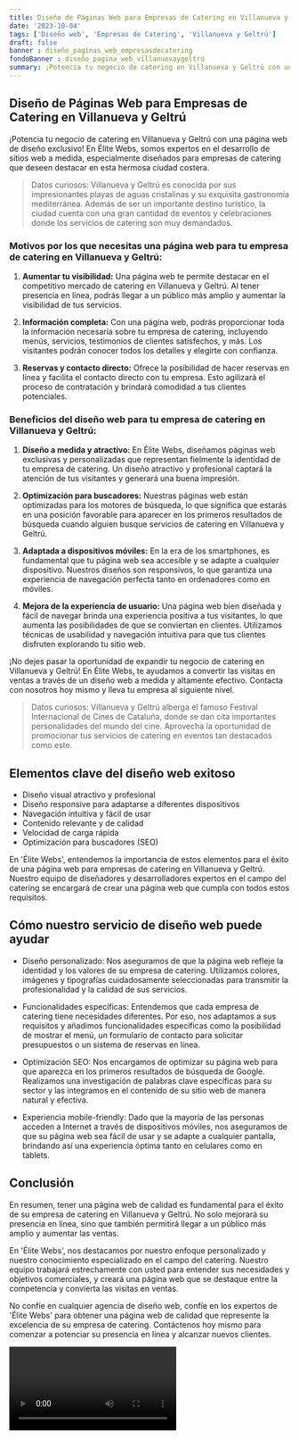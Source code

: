 ```yaml
---
title: Diseño de Páginas Web para Empresas de Catering en Villanueva y Geltrú
date: '2023-10-04'
tags: ['Diseño web', 'Empresas de Catering', 'Villanueva y Geltrú']
draft: false
banner : diseño_paginas_web_empresasdecatering
fondoBanner : diseño_pagina_web_villanuevaygeltrú
summary: ¡Potencia tu negocio de catering en Villanueva y Geltrú con una página web de diseño exclusivo! En Élite Webs, somos expertos en el desarrollo de sitios web a medida, especialmente diseñados para empresas de catering que deseen destacar en esta hermosa ciudad costera. 
---
```


## Diseño de Páginas Web para Empresas de Catering en Villanueva y Geltrú

¡Potencia tu negocio de catering en Villanueva y Geltrú con una página web de diseño exclusivo! En Élite Webs, somos expertos en el desarrollo de sitios web a medida, especialmente diseñados para empresas de catering que deseen destacar en esta hermosa ciudad costera. 

> Datos curiosos: Villanueva y Geltrú es conocida por sus impresionantes playas de aguas cristalinas y su exquisita gastronomía mediterránea. Además de ser un importante destino turístico, la ciudad cuenta con una gran cantidad de eventos y celebraciones donde los servicios de catering son muy demandados.

### Motivos por los que necesitas una página web para tu empresa de catering en Villanueva y Geltrú:

1. **Aumentar tu visibilidad:** Una página web te permite destacar en el competitivo mercado de catering en Villanueva y Geltrú. Al tener presencia en línea, podrás llegar a un público más amplio y aumentar la visibilidad de tus servicios.

2. **Información completa:** Con una página web, podrás proporcionar toda la información necesaria sobre tu empresa de catering, incluyendo menús, servicios, testimonios de clientes satisfechos, y más. Los visitantes podrán conocer todos los detalles y elegirte con confianza.

3. **Reservas y contacto directo:** Ofrece la posibilidad de hacer reservas en línea y facilita el contacto directo con tu empresa. Esto agilizará el proceso de contratación y brindará comodidad a tus clientes potenciales.

### Beneficios del diseño web para tu empresa de catering en Villanueva y Geltrú:

1. **Diseño a medida y atractivo:** En Élite Webs, diseñamos páginas web exclusivas y personalizadas que representan fielmente la identidad de tu empresa de catering. Un diseño atractivo y profesional captará la atención de tus visitantes y generará una buena impresión.

2. **Optimización para buscadores:** Nuestras páginas web están optimizadas para los motores de búsqueda, lo que significa que estarás en una posición favorable para aparecer en los primeros resultados de búsqueda cuando alguien busque servicios de catering en Villanueva y Geltrú.

3. **Adaptada a dispositivos móviles:** En la era de los smartphones, es fundamental que tu página web sea accesible y se adapte a cualquier dispositivo. Nuestros diseños son responsivos, lo que garantiza una experiencia de navegación perfecta tanto en ordenadores como en móviles.

4. **Mejora de la experiencia de usuario:** Una página web bien diseñada y fácil de navegar brinda una experiencia positiva a tus visitantes, lo que aumenta las posibilidades de que se conviertan en clientes. Utilizamos técnicas de usabilidad y navegación intuitiva para que tus clientes disfruten explorando tu sitio web.

¡No dejes pasar la oportunidad de expandir tu negocio de catering en Villanueva y Geltrú! En Élite Webs, te ayudamos a convertir las visitas en ventas a través de un diseño web a medida y altamente efectivo. Contacta con nosotros hoy mismo y lleva tu empresa al siguiente nivel.

> Datos curiosos: Villanueva y Geltrú alberga el famoso Festival Internacional de Cines de Cataluña, donde se dan cita importantes personalidades del mundo del cine. Aprovecha la oportunidad de promocionar tus servicios de catering en eventos tan destacados como este.

<GifSeo />

<Cta />

## Elementos clave del diseño web exitoso

- Diseño visual atractivo y profesional
- Diseño responsive para adaptarse a diferentes dispositivos
- Navegación intuitiva y fácil de usar
- Contenido relevante y de calidad
- Velocidad de carga rápida
- Optimización para buscadores (SEO)

En 'Élite Webs', entendemos la importancia de estos elementos para el éxito de una página web para empresas de catering en Villanueva y Geltrú. Nuestro equipo de diseñadores y desarrolladores expertos en el campo del catering se encargará de crear una página web que cumpla con todos estos requisitos.

## Cómo nuestro servicio de diseño web puede ayudar

- Diseño personalizado: Nos aseguramos de que la página web refleje la identidad y los valores de su empresa de catering. Utilizamos colores, imágenes y tipografías cuidadosamente seleccionadas para transmitir la profesionalidad y la calidad de sus servicios.

- Funcionalidades específicas: Entendemos que cada empresa de catering tiene necesidades diferentes. Por eso, nos adaptamos a sus requisitos y añadimos funcionalidades específicas como la posibilidad de mostrar el menú, un formulario de contacto para solicitar presupuestos o un sistema de reservas en línea.

- Optimización SEO: Nos encargamos de optimizar su página web para que aparezca en los primeros resultados de búsqueda de Google. Realizamos una investigación de palabras clave específicas para su sector y las integramos en el contenido de su sitio web de manera natural y efectiva.

- Experiencia mobile-friendly: Dado que la mayoría de las personas acceden a Internet a través de dispositivos móviles, nos aseguramos de que su página web sea fácil de usar y se adapte a cualquier pantalla, brindando así una experiencia óptima tanto en celulares como en tablets.

## Conclusión

En resumen, tener una página web de calidad es fundamental para el éxito de su empresa de catering en Villanueva y Geltrú. No solo mejorará su presencia en línea, sino que también permitirá llegar a un público más amplio y aumentar las ventas.

En 'Élite Webs', nos destacamos por nuestro enfoque personalizado y nuestro conocimiento especializado en el campo del catering. Nuestro equipo trabajará estrechamente con usted para entender sus necesidades y objetivos comerciales, y creará una página web que se destaque entre la competencia y convierta las visitas en ventas.

No confíe en cualquier agencia de diseño web, confíe en los expertos de 'Élite Webs' para obtener una página web de calidad que represente la excelencia de su empresa de catering. Contáctenos hoy mismo para comenzar a potenciar su presencia en línea y alcanzar nuevos clientes.

<Video />

<CtaBot job='Empresas de Catering' city='Villanueva y Geltrú'/>

<Gmaps query='Villanueva y Geltrú+españa+maps' />